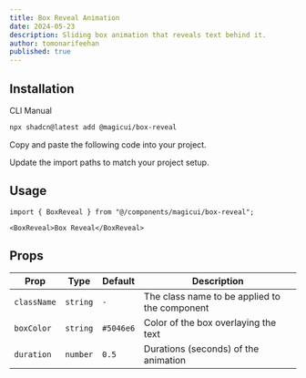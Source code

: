 ```yaml
---
title: Box Reveal Animation
date: 2024-05-23
description: Sliding box animation that reveals text behind it.
author: tomonarifeehan
published: true
---
```


<ComponentPreview name="box-reveal-demo" />

## Installation

<Tabs defaultValue="cli">

<TabsList>
  <TabsTrigger value="cli">CLI</TabsTrigger>
  <TabsTrigger value="manual">Manual</TabsTrigger>
</TabsList>
<TabsContent value="cli">

```bash
npx shadcn@latest add @magicui/box-reveal
```

</TabsContent>

<TabsContent value="manual">

<Steps>

<Step>Copy and paste the following code into your project.</Step>

<ComponentSource name="box-reveal" />

<Step>Update the import paths to match your project setup.</Step>

</Steps>

</TabsContent>

</Tabs>

## Usage

```tsx
import { BoxReveal } from "@/components/magicui/box-reveal";
```

```tsx
<BoxReveal>Box Reveal</BoxReveal>
```

## Props

| Prop        | Type     | Default   | Description                                   |
| ----------- | -------- | --------- | --------------------------------------------- |
| `className` | `string` | `-`       | The class name to be applied to the component |
| `boxColor`  | `string` | `#5046e6` | Color of the box overlaying the text          |
| `duration`  | `number` | `0.5`     | Durations (seconds) of the animation          |
